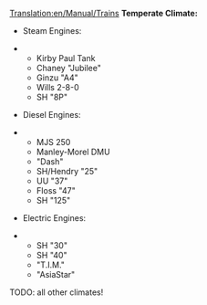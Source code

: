 [[Translation:en/Manual/Trains]]
'''Temperate Climate:'''

*Steam Engines:

**Kirby Paul Tank
**Chaney "Jubilee"
**Ginzu "A4"
**Wills 2-8-0
**SH "8P"

*Diesel Engines:

**MJS 250
**Manley-Morel DMU
**"Dash"
**SH/Hendry "25"
**UU "37"
**Floss "47"
**SH "125"

*Electric Engines:

**SH "30"
**SH "40"
**"T.I.M."
**"AsiaStar"

TODO: all other climates!